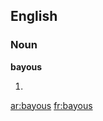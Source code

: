==English==
===Noun===
'''bayous'''
# {{plural of|[[bayou]]}}

{{anagrams:en/abosuy}}
[[ar:bayous]]
[[fr:bayous]]